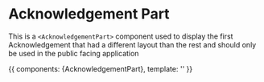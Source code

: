 <!-- AcknowledgementPart.stories.mdx -->


<Meta
  title="Components/acknowledgement-section/AcknowledgementInitial"
  component={AcknowledgementPart}
  decoratiors={[withKnobs]}
/>

# Acknowledgement Part

This is a `<AcknowledgementPart>` component used to display the first Acknowledgement that had a
different layout than the rest and should only be used in the public facing application

<Props of={AcknowledgementPart}/>

<Canvas>
  <Story
    name="Primary"
    height="500px"
  >
    {{
      components: {AcknowledgementPart},
      template: '<AcknowledgementPart :handle-decline="() => {}" :handle-accept="() => {}" ' +
        ':text-body="test text"/>'
    }}
  </Story>
</Canvas>

